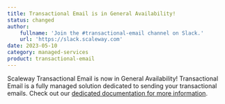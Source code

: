 ```yaml
---
title: Transactional Email is in General Availability!
status: changed
author:
    fullname: 'Join the #transactional-email channel on Slack.'
    url: 'https://slack.scaleway.com'
date: 2023-05-10
category: managed-services
product: transactional-email
---
```


Scaleway Transactional Email is now in General Availability! Transactional Email is a fully managed solution dedicated to sending your transactional emails. Check out our [dedicated documentation for more information](/transactional-email/).

